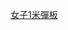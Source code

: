 {{navbox
|name  = 世界游泳錦標賽跳水項目－女子1米彈板冠軍
|title = [[世界游泳錦標賽跳水賽事得獎者列表|世界游泳錦標賽跳水項目－女子1米彈板冠軍]]
|titlestyle=background:#99BADD
|bodyclass = hlist
|list2 = 
* [[1991年世界游泳錦標賽跳水比賽|1991]]：{{flagicon|CHN}} [[高敏]]
* [[1994年世界游泳錦標賽跳水比賽|1994]]：{{flagicon|CHN}} [[陳麗霞]]
* [[1998年世界游泳錦標賽跳水比賽|1998]]：{{flagicon|RUS}} [[伊琳娜·拉什科]]
* [[2001年世界游泳錦標賽跳水比賽|2001]]：{{flagicon|CAN}} [[布莱丝·哈特利]]
* [[2003年世界游泳錦標賽跳水比賽|2003]]：{{flagicon|AUS}} [[伊琳娜·拉什科]]
* [[2005年世界游泳錦標賽跳水比賽|2005]]：{{flagicon|CAN}} [[布莱丝·哈特利]]
* [[2007年世界游泳錦標賽跳水比賽|2007]]：{{flagicon|CHN}} [[何姿]]
* [[2009年世界游泳錦標賽跳水比賽|2009]]：{{flagicon|RUS}} [[尤里娅·帕卡琳娜]]
* [[2011年世界游泳錦標賽跳水比賽|2011]]：{{flagicon|CHN}} [[施廷懋]]
* [[2013年世界游泳錦標賽跳水比賽|2013]]：{{flagicon|CHN}} [[何姿]]
* [[2015年世界游泳錦標賽跳水比賽|2015]]：{{flagicon|ITA}} [[塔妮雅·卡尼奧托]]
* [[2017年世界游泳錦標賽跳水比賽|2017]]：{{flagicon|AUS}} [[麦迪森·肯妮]]
* [[2019年世界游泳錦標賽跳水比賽|2019]]：{{flagicon|CHN}} [[陈艺文]]
* [[2022年世界游泳錦標賽跳水比賽|2022]]：{{flagicon|CHN}} [[李亚杰]]

}}<noinclude>
[[Category:世界游泳錦標賽跳水項目冠軍模板|女子1米彈板]]
</noinclude>
